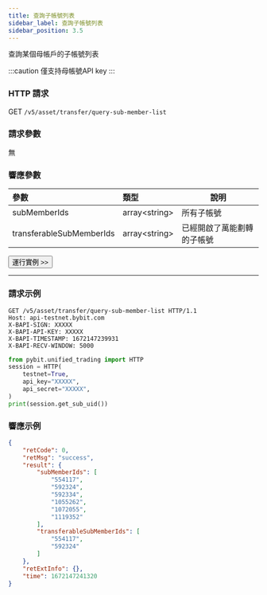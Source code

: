 ```yaml
---
title: 查詢子帳號列表
sidebar_label: 查詢子帳號列表
sidebar_position: 3.5
---
```


查詢某個母帳戶的子帳號列表

:::caution
僅支持母帳號API key
:::

### HTTP 請求
GET `/v5/asset/transfer/query-sub-member-list`

### 請求參數
無

### 響應參數
| 參數 | 類型 | 說明|
|:----- |:-----|----- |
|subMemberIds |array&lt;string&gt; |所有子帳號 |
|transferableSubMemberIds |array&lt;string&gt; |已經開啟了萬能劃轉的子帳號 |

<a href="/api-explorer/v5/asset/sub-uid-list"><Button>運行實例 >></Button></a>

---

### 請求示例

<Tabs groupId="programming-languages">
<TabItem value="http" label="HTTP">

```http
GET /v5/asset/transfer/query-sub-member-list HTTP/1.1
Host: api-testnet.bybit.com
X-BAPI-SIGN: XXXXX
X-BAPI-API-KEY: XXXXX
X-BAPI-TIMESTAMP: 1672147239931
X-BAPI-RECV-WINDOW: 5000
```

</TabItem>
<TabItem value="python" label="Python">

```python
from pybit.unified_trading import HTTP
session = HTTP(
    testnet=True,
    api_key="XXXXX",
    api_secret="XXXXX",
)
print(session.get_sub_uid())
```

</TabItem>
</Tabs>

### 響應示例

```json
{
    "retCode": 0,
    "retMsg": "success",
    "result": {
        "subMemberIds": [
            "554117",
            "592324",
            "592334",
            "1055262",
            "1072055",
            "1119352"
        ],
        "transferableSubMemberIds": [
            "554117",
            "592324"
        ]
    },
    "retExtInfo": {},
    "time": 1672147241320
}
```

